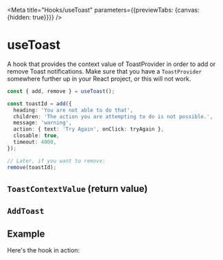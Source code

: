 
<Meta title="Hooks/useToast" parameters={{previewTabs: {canvas: {hidden: true}}}} />

# useToast

A hook that provides the context value
of <LinkTo title="Components/ToastProvider" story="Basic">ToastProvider</LinkTo> in
order to add or remove Toast notifications. Make sure that you have a
`ToastProvider` somewhere further up in your React project, or this will not
work.

```ts
const { add, remove } = useToast();

const toastId = add({
  heading: 'You are not able to do that',
  children: 'The action you are attempting to do is not possible.',
  message: 'warning',
  action: { text: 'Try Again', onClick: tryAgain },
  closable: true,
  timeout: 4000,
});

// Later, if you want to remove:
remove(toastId);
```

## `ToastContextValue` (return value)

<Props of={output} />

## `AddToast`

<Props of={options} />

## Example

Here's the hook in action:

<Preview>
  <Story inline={false} height="550px" id="components-toastprovider--basic" />
</Preview>
